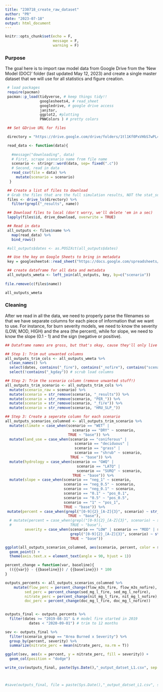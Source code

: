 ```yaml
---
title: "230718_create_raw_dataset"
author: "PR"
date: "2023-07-18"
output: html_document
---
```


```r
knitr::opts_chunk$set(echo = F,
                      message = F,
                      warning = F)
```

### Purpose

The goal here is to import raw model data from Google Drive from the 'New Model (DOC)' folder (last updated May 12, 2023) and create a single master dataset that we will use for all statistics and figure creation. 

```r
 # load packages
 require(pacman)
 pacman::p_load(tidyverse, # keep things tidy!!
                googlesheets4, # read_sheet
                googledrive, # google drive access
                janitor,
                ggplot2, #plotting
                PNWColors ) # pretty colors 
```


``` r
 ## Set GDrive URL for files

 directory = "https://drive.google.com/drive/folders/1tl1Kf0PxVHbS7wPL4W071pvS1Af3Ji1i"

 read_data <- function(data){
   
   #message("downloading", data)
   # First, scrape scenario name from file name
   scenario <- stringr::word(data, sep= fixed(".c"))
   # Second, read in data
   read_csv(file = data) %>%
     mutate(scenario = scenario)
  }

 ## Create a list of files to download
 # Grab the files that are the full simulation results, NOT the stat_summaries
 files <- drive_ls(directory) %>%
   filter(grepl("_results", name))

 ## Download files to local (don't worry, we'll delete 'em in a sec)
 lapply(files$id, drive_download, overwrite = TRUE)

 ## Read in data
 all_outputs <- files$name %>%
   map(read_data) %>%
   bind_rows()

 #all_outputs$dates <- as.POSIXct(all_outputs$dates)

 ## Use the key on Google Sheets to bring in metadata
 key = googlesheets4::read_sheet("https://docs.google.com/spreadsheets/d/1fM_JKnCXQ9uUFaplQ90YwZevvnrnpSp_R26KsN8tHdM/edit#gid=0", sheet = 1)

 ## create dataframe for all data and metadata
 all_outputs_wmeta <- left_join(all_outputs, key, by=c("scenario"))
 
file.remove(c(files$name))

all_outputs_wmeta
```

### Cleaning 

After we read in all the data, we need to properly parse the filenames so that we have separate columns for each piece of information that we want to use. For instance, for burn severity models, we need to know the severity (LOW, MOD, HIGH) and the area (the percent), while for slope, we need to know the slope (0.1 - 1) and the sign (negative or positive).

```r

## Dataframe names are gross, but that's okay, cause they'll only live inside this chunk!

## Step 1: Trim out unwanted columns
all_outputs_trim_cols <- all_outputs_wmeta %>% 
  clean_names() %>% 
  select(dates, contains("_fire"), contains("_nofire"), contains("scenario"), description) %>%  # scrub percent columns
  select(!contains("_kgday")) # scrub load columns

## Step 2: Trim the scenario column (remove unwanted stuff!)
all_outputs_trim_scenario <- all_outputs_trim_cols %>% 
  mutate(scenario_raw = scenario) %>% 
  mutate(scenario = str_remove(scenario, "_results")) %>%
  mutate(scenario = str_remove(scenario, "PER_")) %>%
  mutate(scenario = str_remove(scenario, "_fire")) %>%
  mutate(scenario = str_remove(scenario, "HRU_SLP_"))

## Step 3: Create a seperate column for each scenario
all_outputs_scenarios_columned <- all_outputs_trim_scenario %>% 
  mutate(climate = case_when(scenario == "WET" | 
                               scenario == "DRY" ~ scenario, 
                             TRUE ~ "base")) %>% 
  mutate(land_use = case_when(scenario == "coniferous" | 
                                scenario == "deciduous" | 
                                scenario == "grass" | 
                                scenario == "shrub" ~ scenario, 
                              TRUE ~ "base")) %>% 
  mutate(hydrology = case_when(scenario == "GWQ" | 
                                 scenario == "LATQ" | 
                                 scenario == "SURQ" ~ scenario, 
                               TRUE ~ "base")) %>% 
  mutate(slope = case_when(scenario == "neg_1" ~ scenario,
                           scenario == "neg_0.5" ~ scenario, 
                           scenario == "neg_0.1" ~ scenario, 
                           scenario == "0.1" ~ "pos_0.1", 
                           scenario == "0.5" ~ "pos_0.5", 
                           scenario == "1" ~ "pos_1", 
                           TRUE ~ "base")) %>% 
 mutate(percent = case_when(grepl("[0-9]{2}_[A-Z]{3}", scenario) ~ str_extract(scenario, ".*(?=\\_)"), 
                             TRUE ~ "base"), 
  # mutate(percent = case_when(grepl("[0-9]{2}_[A-Z]{3}", scenario) ~ str_sub(scenario, 1, 2), 
  #                           TRUE ~ "base"), 
         severity = case_when(scenario == "LOW" | scenario == "MOD" | scenario == "HIGH" ~ scenario,
                              grepl("[0-9]{2}_[A-Z]{3}", scenario) ~ str_replace_all(scenario, "[^[:alpha:]]", ""), 
                              TRUE ~ "base"))

```


```r
ggplot(all_outputs_scenarios_columned, aes(scenario, percent, color = severity)) + 
  geom_point() + 
  theme(axis.text.x = element_text(angle = 90, hjust = 1))
```


```r
percent_change = function(var, baseline){
  (({{var}} - {{baseline}}) / {{baseline}}) * 100
}

outputs_percents <- all_outputs_scenarios_columned %>% 
    mutate(flow_perc = percent_change(flow_m3s_fire, flow_m3s_nofire), 
         sed_perc = percent_change(sed_mg_l_fire, sed_mg_l_nofire), 
         nitrate_perc = percent_change(nit_mg_l_fire, nit_mg_l_nofire), 
         doc_perc = percent_change(doc_mg_l_fire, doc_mg_l_nofire))
  

outputs_final <- outputs_percents %>% 
  filter(dates >= "2019-08-31" & # model fire started in 2019
           dates < "2020-09-01") # trim to 12 months 
```

```r

sev <- outputs_final %>% 
  filter(scenario_group == "Area Burned x Severity") %>% 
  group_by(percent, severity) %>% 
  summarize(nitrate_perc = mean(nitrate_perc, na.rm = T))

ggplot(sev, aes(x = percent, y = nitrate_perc, fill = severity)) + 
  geom_col(position = "dodge")


```


```r
write_csv(outputs_final, paste(Sys.Date(),"_output_datset_L1.csv", sep = ""))



#save(outputs_final, file = paste(Sys.Date(),"_output_datset_L1.csv", sep = ""))
```





